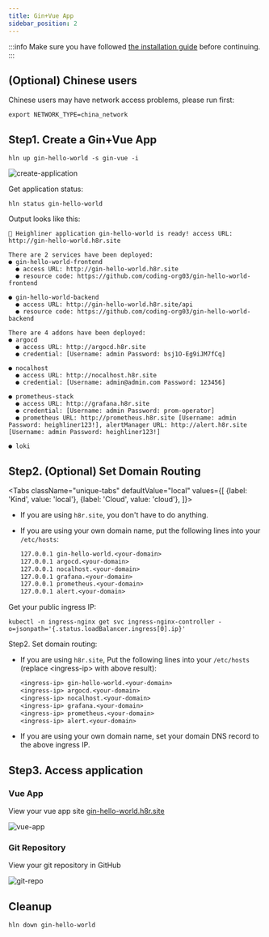 ```yaml
---
title: Gin+Vue App
sidebar_position: 2
---
```


:::info
Make sure you have followed [the installation guide](/docs/getting_started/installation) before continuing.
:::

## (Optional) Chinese users

Chinese users may have network access problems, please run first:

```shell
export NETWORK_TYPE=china_network
```

## Step1. Create a Gin+Vue App
```shell
hln up gin-hello-world -s gin-vue -i
```
![create-application](/img/docs/tutorial/gin-vue/create-application.png)

Get application status:

```shell
hln status gin-hello-world
```

Output looks like this:
```shell
🎉 Heighliner application gin-hello-world is ready! access URL: http://gin-hello-world.h8r.site

There are 2 services have been deployed:
● gin-hello-world-frontend
  ● access URL: http://gin-hello-world.h8r.site
  ● resource code: https://github.com/coding-org03/gin-hello-world-frontend

● gin-hello-world-backend
  ● access URL: http://gin-hello-world.h8r.site/api
  ● resource code: https://github.com/coding-org03/gin-hello-world-backend

There are 4 addons have been deployed:
● argocd
  ● access URL: http://argocd.h8r.site
  ● credential: [Username: admin Password: bsj1O-Eg9iJM7fCq]

● nocalhost
  ● access URL: http://nocalhost.h8r.site
  ● credential: [Username: admin@admin.com Password: 123456]

● prometheus-stack
  ● access URL: http://grafana.h8r.site
  ● credential: [Username: admin Password: prom-operator]
  ● prometheus URL: http://prometheus.h8r.site [Username: admin Password: heighliner123!], alertManager URL: http://alert.h8r.site [Username: admin Password: heighliner123!]

● loki
```

## Step2. (Optional) Set Domain Routing

<Tabs
className="unique-tabs"
defaultValue="local"
values={[
{label: 'Kind', value: 'local'},
{label: 'Cloud', value: 'cloud'},
]}>

<TabItem value="local">

- If you are using `h8r.site`, you don't have to do anything.
- If you are using your own domain name, put the following lines into your `/etc/hosts`:

    ```txt
    127.0.0.1 gin-hello-world.<your-domain>
    127.0.0.1 argocd.<your-domain>
    127.0.0.1 nocalhost.<your-domain>
    127.0.0.1 grafana.<your-domain>
    127.0.0.1 prometheus.<your-domain>
    127.0.0.1 alert.<your-domain>
    ```

</TabItem>

<TabItem value="cloud">

Get your public ingress IP:

```shell
kubectl -n ingress-nginx get svc ingress-nginx-controller -o=jsonpath='{.status.loadBalancer.ingress[0].ip}'
```

Step2. Set domain routing:

- If you are using `h8r.site`, Put the following lines into your `/etc/hosts` (replace <ingress-ip\> with above result):

  ```txt
  <ingress-ip> gin-hello-world.<your-domain>
  <ingress-ip> argocd.<your-domain>
  <ingress-ip> nocalhost.<your-domain>
  <ingress-ip> grafana.<your-domain>
  <ingress-ip> prometheus.<your-domain>
  <ingress-ip> alert.<your-domain>
  ```

- If you are using your own domain name, set your domain DNS record to the above ingress IP.

</TabItem>
</Tabs>

## Step3. Access application
### Vue App
View your vue app site [gin-hello-world.h8r.site](http://gin-hello-world.h8r.site)

![vue-app](/img/docs/tutorial/spring-vue/vue-app.png)

### Git Repository
View your git repository in GitHub

![git-repo](/img/docs/tutorial/gin-vue/git-repository.png)

## Cleanup
```shell
hln down gin-hello-world
```
